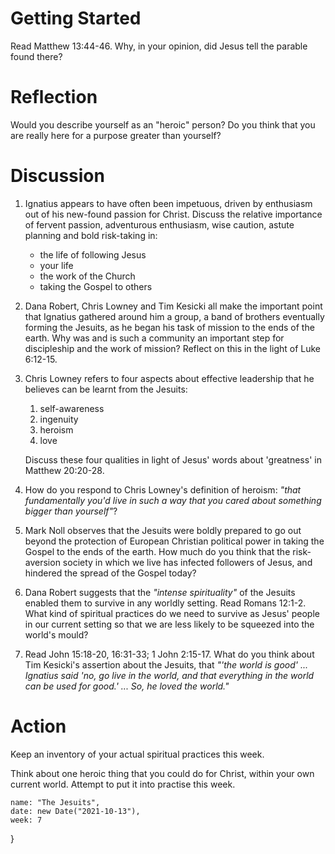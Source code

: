 # Getting Started

Read Matthew 13:44-46. Why, in your opinion, did Jesus tell the parable found there?

# Reflection

Would you describe yourself as an "heroic" person? Do you think that you are really here for a purpose greater than yourself?

# Discussion

1. Ignatius appears to have often been impetuous, driven by enthusiasm out of his new-found passion for Christ. Discuss the relative importance of fervent passion, adventurous enthusiasm, wise caution, astute planning and bold risk-taking in:
    * the life of following Jesus
    * your life
    * the work of the Church
    * taking the Gospel to others
2. Dana Robert, Chris Lowney and Tim Kesicki all make the important point that Ignatius gathered around him a group, a band of brothers eventually forming the Jesuits, as he began his task of mission to the ends of the earth. Why was and is such a community an important step for discipleship and the work of mission? Reflect on this in the light of Luke 6:12-15.
3. Chris Lowney refers to four aspects about effective leadership that he believes can be learnt from the Jesuits:
    1. self-awareness
    2. ingenuity
    3. heroism
    4. love

    Discuss these four qualities in light of Jesus' words about 'greatness' in Matthew 20:20-28.

4. How do you respond to Chris Lowney's definition of heroism: *"that fundamentally you'd live in such a way that you cared about something bigger than yourself"*?
5. Mark Noll observes that the Jesuits were boldly prepared to go out beyond the protection of European Christian political power in taking the Gospel to the ends of the earth. How much do you think that the risk-aversion society in which we live has infected followers of Jesus, and hindered the spread of the Gospel today?
6. Dana Robert suggests that the *"intense spirituality"* of the Jesuits enabled them to survive in any worldly setting. Read Romans 12:1-2. What kind of spiritual practices do we need to survive as Jesus' people in our current setting so that we are less likely to be squeezed into the world's mould?
7. Read John 15:18-20, 16:31-33; 1 John 2:15-17. What do you think about Tim Kesicki's assertion about the Jesuits, that *"'the world is good' ... Ignatius said 'no, go live in the world, and that everything in the world can be used for good.' ... So, he loved the world."*

# Action

Keep an inventory of your actual spiritual practices this week.

Think about one heroic thing that you could do for Christ, within your own current world. Attempt to put it into practise this week.

    name: "The Jesuits",
    date: new Date("2021-10-13"),
    week: 7
}